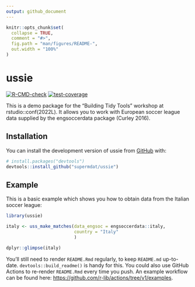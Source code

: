 ```yaml
---
output: github_document
---
```


<!-- README.md is generated from README.Rmd. Please edit that file -->

```r
knitr::opts_chunk$set(
  collapse = TRUE,
  comment = "#>",
  fig.path = "man/figures/README-",
  out.width = "100%"
)
```

# ussie

<!-- badges: start -->
[![R-CMD-check](https://github.com/supermdat/ussie/actions/workflows/R-CMD-check.yaml/badge.svg)](https://github.com/supermdat/ussie/actions/workflows/R-CMD-check.yaml)
[![test-coverage](https://github.com/supermdat/ussie/actions/workflows/test-coverage.yaml/badge.svg)](https://github.com/supermdat/ussie/actions/workflows/test-coverage.yaml)
<!-- badges: end -->

This is a demo package for the "Building Tidy Tools" workshop at 
rstudio::conf(2022L). It allows you to work with European soccer league data 
supplied by the engsoccerdata package (Curley 2016).

## Installation

You can install the development version of ussie from [GitHub](https://github.com/) with:

``` r
# install.packages("devtools")
devtools::install_github("supermdat/ussie")
```

## Example

This is a basic example which shows you how to obtain data from the Italian 
soccer league:

```r
library(ussie)

italy <- uss_make_matches(data_engsoc = engsoccerdata::italy,
                          country = "Italy"
                          )

dplyr::glimpse(italy)
```


You'll still need to render `README.Rmd` regularly, to keep `README.md` up-to-date. `devtools::build_readme()` is handy for this. You could also use GitHub Actions to re-render `README.Rmd` every time you push. An example workflow can be found here: <https://github.com/r-lib/actions/tree/v1/examples>.


